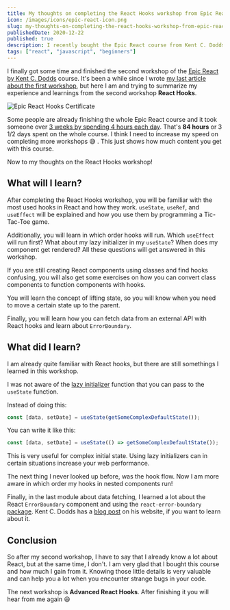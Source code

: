 ```yaml
---
title: My thoughts on completing the React Hooks workshop from Epic React by Kent C. Dodds
icon: /images/icons/epic-react-icon.png
slug: my-thoughts-on-completing-the-react-hooks-workshop-from-epic-react
publishedDate: 2020-12-22
published: true
description: I recently bought the Epic React course from Kent C. Dodds. I want to share with you my thoughts and what I have learned by completing the React Hooks workshop.
tags: ["react", "javascript", "beginners"]
---
```


I finally got some time and finished the second workshop of the [Epic React by Kent C. Dodds][1] course. It's been a while since I wrote [my last article about the first workshop][2], but here I am and trying to summarize my experience and learnings from the second workshop **React Hooks**.

![Epic React Hooks Certificate][3]

Some people are already finishing the whole Epic React course and it took someone over [3 weeks by spending 4 hours each day][4]. That's **84 hours** or 3 1/2 days spent on the whole course. I think I need to increase my speed on completing more workshops 😅 . This just shows how much content you get with this course.

Now to my thoughts on the React Hooks workshop!

## What will I learn?

After completing the React Hooks workshop, you will be familiar with the most used hooks in React and how they work. `useState`, `useRef`, and `useEffect` will be explained and how you use them by programming a Tic-Tac-Toe game.

Additionally, you will learn in which order hooks will run. Which `useEffect` will run first? What about my lazy initializer in my `useState`? When does my component get rendered? All these questions will get answered in this workshop.

If you are still creating React components using classes and find hooks confusing, you will also get some exercises on how you can convert class components to function components with hooks.

You will learn the concept of lifting state, so you will know when you need to move a certain state up to the parent.

Finally, you will learn how you can fetch data from an external API with React hooks and learn about `ErrorBoundary`.

## What did I learn?

I am already quite familiar with React hooks, but there are still somethings I learned in this workshop.

I was not aware of the [lazy initializer][5] function that you can pass to the `useState` function.

Instead of doing this:

```jsx
const [data, setDate] = useState(getSomeComplexDefaultState());
```

You can write it like this:

```jsx
const [data, setDate] = useState(() => getSomeComplexDefaultState());
```

This is very useful for complex initial state. Using lazy initializers can in certain situations increase your web performance.

The next thing I never looked up before, was the hook flow. Now I am more aware in which order my hooks in nested components run!

Finally, in the last module about data fetching, I learned a lot about the React `ErrorBoundary` component and using the `react-error-boundary` [package][6]. Kent C. Dodds has a [blog post][7] on his website, if you want to learn about it.

## Conclusion

So after my second workshop, I have to say that I already know a lot about React, but at the same time, I don't. I am very glad that I bought this course and how much I gain from it. Knowing those little details is very valuable and can help you a lot when you encounter strange bugs in your code.

The next workshop is **Advanced React Hooks**. After finishing it you will hear from me again 😄

[1]: https://epicreact.dev/
[2]: https://phiilu.com/my-thoughts-on-completing-the-react-fundamentals-workshop-from-epic-react
[3]: //images.ctfassets.net/hb3id6ag4raq/3IswRrwubtaNsid0ELR9C7/eb52b0ef48f74d654288b54d99553544/Florian_Kapfenberger-epic-react-certificate.png
[4]: https://twitter.com/kentcdodds/status/1337432764451180544
[5]: https://kentcdodds.com/blog/use-state-lazy-initialization-and-function-updates
[6]: https://github.com/bvaughn/react-error-boundary
[7]: https://kentcdodds.com/blog/use-react-error-boundary-to-handle-errors-in-react
